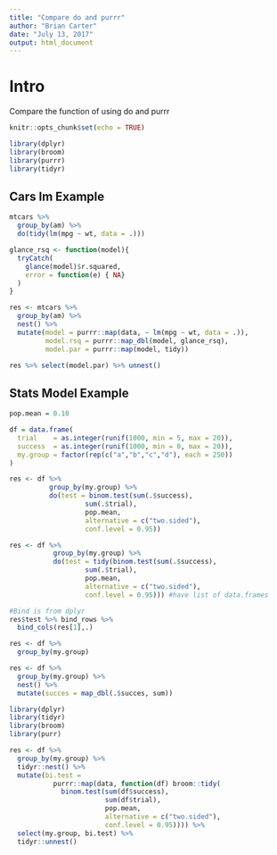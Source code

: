 ```yaml
---
title: "Compare do and purrr"
author: "Brian Carter"
date: "July 13, 2017"
output: html_document
---
```


# Intro

Compare the function of using do and purrr


```r
knitr::opts_chunk$set(echo = TRUE)

library(dplyr)
library(broom)
library(purrr)
library(tidyr)

```

## Cars lm Example

```r
mtcars %>%
  group_by(am) %>%
  do(tidy(lm(mpg ~ wt, data = .)))
```


```r
glance_rsq <- function(model){
  tryCatch(
    glance(model)$r.squared,
    error = function(e) { NA}
  )
}

res <- mtcars %>%
  group_by(am) %>%
  nest() %>%
  mutate(model = purrr::map(data, ~ lm(mpg ~ wt, data = .)),
         model.rsq = purrr::map_dbl(model, glance_rsq),
         model.par = purrr::map(model, tidy))

res %>% select(model.par) %>% unnest()
```


## Stats Model Example

```r
pop.mean = 0.10

df = data.frame( 
  trial    = as.integer(runif(1000, min = 5, max = 20)),
  success  = as.integer(runif(1000, min = 0, max = 20)),
  my.group = factor(rep(c("a","b","c","d"), each = 250))
)
```

```r
res <- df %>% 
          group_by(my.group) %>%
          do(test = binom.test(sum(.$success),
                   sum(.$trial),
                   pop.mean,
                   alternative = c("two.sided"),
                   conf.level = 0.95))
```


 
```r
res <- df %>%
           group_by(my.group) %>%
           do(test = tidy(binom.test(sum(.$success),
                   sum(.$trial),
                   pop.mean,
                   alternative = c("two.sided"),
                   conf.level = 0.95))) #have list of data.frames

#Bind is from dplyr
res$test %>% bind_rows %>%
  bind_cols(res[1],.)
```



```r

res <- df %>%
  group_by(my.group)

res <- df %>%
  group_by(my.group) %>%
  nest() %>%
  mutate(succes = map_dbl(.$succes, sum))

library(dplyr)
library(tidyr)
library(broom)
library(purr)

res <- df %>%
  group_by(my.group) %>%
  tidyr::nest() %>%
  mutate(bi.test = 
           purrr::map(data, function(df) broom::tidy(
             binom.test(sum(df$success),
                        sum(df$trial),
                        pop.mean,
                        alternative = c("two.sided"),
                        conf.level = 0.95)))) %>%
  select(my.group, bi.test) %>%
  tidyr::unnest()
```
         
